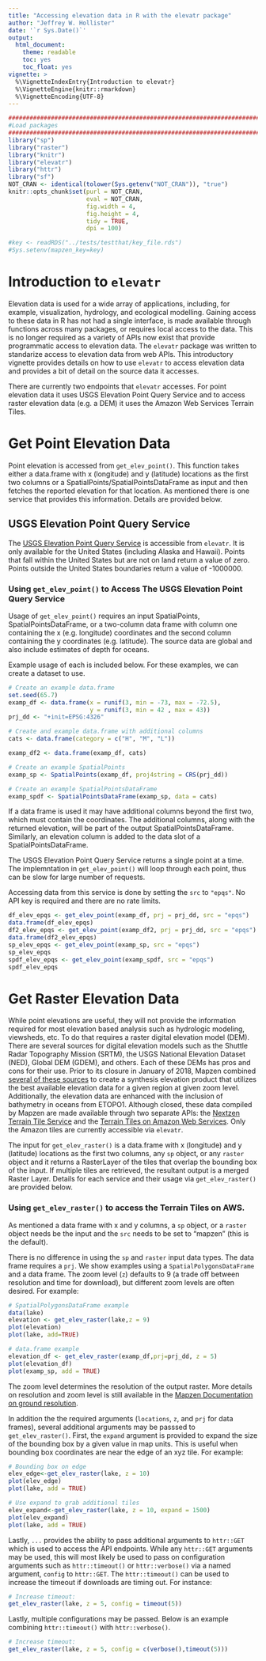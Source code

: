 ```yaml
---
title: "Accessing elevation data in R with the elevatr package"
author: "Jeffrey W. Hollister"
date: '`r Sys.Date()`'
output:
  html_document:
    theme: readable
    toc: yes
    toc_float: yes
vignette: >
  %\VignetteIndexEntry{Introduction to elevatr} 
  %\VignetteEngine{knitr::rmarkdown} 
  %\VignetteEncoding{UTF-8}
---
```



```r
################################################################################
#Load packages
################################################################################
library("sp")
library("raster")
library("knitr")
library("elevatr")
library("httr")
library("sf")
NOT_CRAN <- identical(tolower(Sys.getenv("NOT_CRAN")), "true")
knitr::opts_chunk$set(purl = NOT_CRAN, 
                      eval = NOT_CRAN,
                      fig.width = 4, 
                      fig.height = 4, 
                      tidy = TRUE,
                      dpi = 100)
```

```r
#key <- readRDS("../tests/testthat/key_file.rds")
#Sys.setenv(mapzen_key=key)
```

# Introduction to `elevatr`

Elevation data is used for a wide array of applications, including, for example, visualization, hydrology, and ecological modelling.  Gaining access to these data in R has not had a single interface, is made available through functions across many packages, or requires local access to the data.  This is no longer required as a variety of APIs now exist that provide programmatic access to elevation data.  The `elevatr` package was written to standarize access to elevation data from web APIs.  This introductory vignette provides details on how to use `elevatr` to access elevation data and provides a bit of detail on the source data it accesses.

There are currently two endpoints that `elevatr` accesses.  For point elevation data it uses USGS Elevation Point Query Service and to access raster elevation data (e.g. a DEM) it uses the Amazon Web Services Terrain Tiles.

# Get Point Elevation Data

Point elevation is accessed from `get_elev_point()`.  This function takes either a data.frame with  x (longitude) and y (latitude) locations as the first two columns  or a SpatialPoints/SpatialPointsDataFrame as input and then fetches the reported elevation for that location.  As mentioned there is one service that provides this information.  Details are provided below.

## USGS Elevation Point Query Service 

The [USGS Elevation Point Query Service](http://ned.usgs.gov/epqs/) is accessible from `elevatr`.  It is only available for the United States (including Alaska and Hawaii).  Points that fall within the United States but are not on land return a value of zero.  Points outside the United States boundaries return a value of -1000000.

### Using `get_elev_point()` to Access The USGS Elevation Point Query Service

Usage of `get_elev_point()` requires an input SpatialPoints, SpatialPointsDataFrame, or a two-column data frame with column one containing the x (e.g. longitude) coordinates and the second column containing the y coordinates (e.g. latitude).  The source data are global and also include estimates of depth for oceans.

Example usage of each is included below.  For these examples, we can create a dataset to use.

```r
# Create an example data.frame
set.seed(65.7)
examp_df <- data.frame(x = runif(3, min = -73, max = -72.5), 
                       y = runif(3, min = 42 , max = 43))
prj_dd <- "+init=EPSG:4326"

# Create and example data.frame with additional columns
cats <- data.frame(category = c("H", "M", "L"))

examp_df2 <- data.frame(examp_df, cats)

# Create an example SpatialPoints
examp_sp <- SpatialPoints(examp_df, proj4string = CRS(prj_dd))

# Create an example SpatialPointsDataFrame
examp_spdf <- SpatialPointsDataFrame(examp_sp, data = cats)
```

If a data frame is used it may have additional columns beyond the first two, which must contain the coordinates.  The additional columns, along with the returned elevation, will be part of the output SpatialPointsDataFrame.  Similarly, an elevation column is added to the data slot of a SpatialPointsDataFrame.

The USGS Elevation Point Query Service returns a single point at a time.  The implemntation in `get_elev_point()` will loop through each point, thus can be slow for large number of requests.  

Accessing data from this service is done by setting the `src` to `"epqs"`.  No API key is required and there are no rate limits.


```r
df_elev_epqs <- get_elev_point(examp_df, prj = prj_dd, src = "epqs")
data.frame(df_elev_epqs)
df2_elev_epqs <- get_elev_point(examp_df2, prj = prj_dd, src = "epqs")
data.frame(df2_elev_epqs)
sp_elev_epqs <- get_elev_point(examp_sp, src = "epqs")
sp_elev_epqs
spdf_elev_epqs <- get_elev_point(examp_spdf, src = "epqs")
spdf_elev_epqs
```

# Get Raster Elevation Data

While point elevations are useful, they will not provide the information required for most elevation based analysis such as hydrologic modeling, viewsheds, etc.  To do that requires a raster digital elevation model (DEM).  There are several sources for digital elevation models such as the Shuttle Radar Topography Mission (SRTM), the USGS National Elevation Dataset (NED), Global DEM (GDEM), and others.  Each of these DEMs has pros and cons for their use.  Prior to its closure in January of 2018, Mapzen combined [several of these sources](https://github.com/tilezen/joerd/blob/master/docs/data-sources.md) to create a synthesis elevation product that utilizes the best available elevation data for a given region at given zoom level.  Additionally, the elevation data are enhanced with the inclusion of bathymetry in oceans from ETOPO1.  Although closed, these data compiled by Mapzen are made available through two separate APIs: the [Nextzen Terrain Tile Service](https://www.nextzen.org#terrain-tiles) and the [Terrain Tiles on Amazon Web Services](https://registry.opendata.aws/terrain-tiles/).  Only the Amazon tiles are currently accessible via `elevatr`.

The input for `get_elev_raster()` is a data.frame with  x (longitude) and y (latitude) locations as the first two columns, any `sp` object, or any `raster` object and it returns a RasterLayer of the tiles that overlap the bounding box of the input.  If multiple tiles are retrieved, the resultant output is a merged Raster Layer.  Details for each service and their usage via `get_elev_raster()` are provided below.

### Using `get_elev_raster()` to access the Terrain Tiles on AWS.

As mentioned a data frame with x and y columns, a `sp` object, or a `raster` object needs be the input and the `src` needs to be set to "mapzen" (this is the default).  

There is no difference in using the `sp` and `raster` input data types.  The data frame requires a `prj`.   We show examples using a `SpatialPolygonsDataFrame` and a data frame.  The zoom level (`z`) defaults to 9 (a trade off between resolution and time for download), but different zoom levels are often desired.  For example:  

```r
# SpatialPolygonsDataFrame example
data(lake)
elevation <- get_elev_raster(lake,z = 9)
plot(elevation)
plot(lake, add=TRUE)

# data.frame example
elevation_df <- get_elev_raster(examp_df,prj=prj_dd, z = 5)
plot(elevation_df)
plot(examp_sp, add = TRUE)
```

The zoom level determines the resolution of the output raster.  More details on resolution and zoom level is still available in the [Mapzen Documentation on ground resolution](https://github.com/tilezen/joerd/blob/master/docs/data-sources.md#what-is-the-ground-resolution).

In addition the the required arguments (`locations`, `z`, and  `prj` for data frames), several additional arguments may be passsed to `get_elev_raster()`.  First, the `expand` argument is provided to expand the size of the bounding box by a given value in map units.  This is useful when bounding box coordinates are near the edge of an xyz tile. For example:

```r
# Bounding box on edge
elev_edge<-get_elev_raster(lake, z = 10)
plot(elev_edge)
plot(lake, add = TRUE)

# Use expand to grab additional tiles
elev_expand<-get_elev_raster(lake, z = 10, expand = 1500)
plot(elev_expand)
plot(lake, add = TRUE)
```

Lastly, `...` provides the ability to pass additional arguments to `httr::GET` which is used to access the API endpoints.  While any `httr::GET` arguments may be used, this will most likely be used to pass on configuration arguments such as `httr::timeout()` or `httr::verbose()` via a named argument, `config` to `httr::GET`.  The `httr::timeout()` can be used to increase the timeout if downloads are timing out.  For instance:

```r
# Increase timeout:
get_elev_raster(lake, z = 5, config = timeout(5))
```

Lastly, multiple configurations may be passed.  Below is an example combining `httr::timeout()` with `httr::verbose()`.

```r
# Increase timeout:
get_elev_raster(lake, z = 5, config = c(verbose(),timeout(5)))
```
